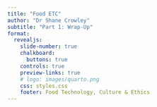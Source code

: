 ```yaml
---
title: "Food ETC"
author: "Dr Shane Crowley"
subtitle: "Part 1: Wrap-Up"
format:
  revealjs: 
    slide-number: true
    chalkboard: 
      buttons: true
    controls: true
    preview-links: true
    # logo: images/quarto.png
    css: styles.css
    footer: Food Technology, Culture & Ethics 
---
```

